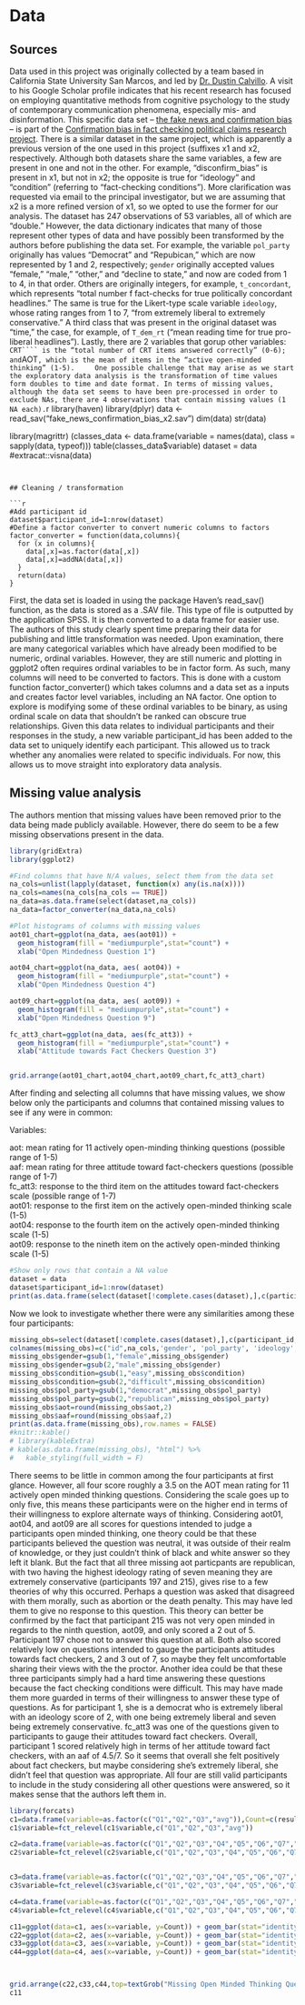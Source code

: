 # Data 

## Sources
Data used in this project was originally collected by a team based in California State University San Marcos, and led by [Dr. Dustin Calvillo](https://scholar.google.com/citations?user=PxQ8_zEAAAAJ&hl=en&oi=ao). A visit to his Google Scholar profile indicates that his recent research has focused on employing quantitative methods from cognitive psychology to the study of contemporary communication phenomena, especially mis- and disinformation.
    This specific data set – [the fake news and confirmation bias](https://osf.io/fqncj) – is part of the [Confirmation bias in fact checking political claims research project](https://osf.io/e6jy4/). There is a similar dataset in the same project, which is apparently a previous version of the one used in this project (suffixes x1 and x2, respectively. Although both datasets share the same variables, a few are present in one and not in the other. For example, “disconfirm_bias” is present in x1, but not in x2; the opposite is true for “ideology” and “condition” (referring to “fact-checking conditions”). More clarification was requested via email to the principal investigator, but we are assuming that x2 is a more refined version of x1, so we opted to use the former for our analysis.
    The dataset has 247 observations of 53 variables, all of which are “double.” However, the data dictionary indicates that many of those represent other types of data and have possibly been transformed by the authors before publishing the data set. For example, the variable ```pol_party``` originally has values “Democrat” and “Repubican,” which are now represented by 1 and 2, respectively; ```gender``` originally accepted values “female,” “male,” “other,” and “decline to state,” and now are coded from 1 to 4, in that order. Others are originally integers, for example, ```t_concordant```, which represents “total number f fact-checks for true politically concordant headlines.” The same is true for the Likert-type scale variable ```ideology```, whose rating ranges from 1 to 7, “from extremely liberal to extremely conservative.” A third class that was present in the original dataset was “time,” the case, for example, of ```T_dem_rt``` (“mean reading time for true pro-liberal headlines”). Lastly, there are 2 variables that gorup other variables: ```CRT```` is the “total number of CRT items answered correctly” (0-6); and ```AOT```, which is the mean of items in the “active open-minded thinking” (1-5).
    One possible challenge that may arise as we start the exploratory data analysis is the transformation of time values form doubles to time and date format. In terms of missing values, although the data set seems to have been pre-processed in order to exclude NAs, there are 4 observations that contain missing values (1 NA each).
```r
library(haven)
library(dplyr)
data <- read_sav("fake_news_confirmation_bias_x2.sav")
dim(data)
str(data)

library(magrittr)
(classes_data <- data.frame(variable = names(data),
           class = sapply(data, typeof)))
table(classes_data$variable)
dataset = data
#extracat::visna(data)
```


## Cleaning / transformation

```r
#Add participant id
dataset$participant_id=1:nrow(dataset)
#Define a factor converter to convert numeric columns to factors
factor_converter = function(data,columns){
  for (x in columns){
    data[,x]=as.factor(data[,x])
    data[,x]=addNA(data[,x])
  }
  return(data)
}
```

First, the data set is loaded in using the package Haven's read_sav() function, as the data is stored as a .SAV file. This type of file is outputted by the application SPSS. It is then converted to a data frame for easier use. The authors of this study clearly spent time preparing their data for publishing and little transformation was needed. Upon examination, there are many categorical variables which have already been modified to be numeric, ordinal variables. However, they are still numeric and plotting in ggplot2 often requires ordinal variables to be in factor form. As such, many columns will need to be converted to factors. This is done with a custom function factor_converter() which takes columns and a data set as a inputs and creates factor level variables, including an NA factor. One option to explore is modifying some of these ordinal variables to be binary, as using ordinal scale on data that shouldn't be ranked can obscure true relationships. Given this data relates to individual participants and their responses in the study, a new variable participant_id has been added to the data set to uniquely identify each participant. This allowed us to track whether any anomalies were related to specific individuals. For now, this allows us to move straight into exploratory data analysis. 


## Missing value analysis
The authors mention that missing values have been removed prior to the data being made publicly available. However, there do seem to be a few missing observations present in the data. 

```r
library(gridExtra)
library(ggplot2)

#Find columns that have N/A values, select them from the data set
na_cols=unlist(lapply(dataset, function(x) any(is.na(x))))
na_cols=names(na_cols[na_cols == TRUE])
na_data=as.data.frame(select(dataset,na_cols))
na_data=factor_converter(na_data,na_cols)

#Plot histograms of columns with missing values
aot01_chart=ggplot(na_data, aes(aot01)) +
  geom_histogram(fill = "mediumpurple",stat="count") +             
  xlab("Open Mindedness Question 1")

aot04_chart=ggplot(na_data, aes( aot04)) +
  geom_histogram(fill = "mediumpurple",stat="count") +             
  xlab("Open Mindedness Question 4")

aot09_chart=ggplot(na_data, aes( aot09)) +
  geom_histogram(fill = "mediumpurple",stat="count") +             
  xlab("Open Mindedness Question 9")

fc_att3_chart=ggplot(na_data, aes(fc_att3)) +
  geom_histogram(fill = "mediumpurple",stat="count") +             
  xlab("Attitude towards Fact Checkers Question 3")


grid.arrange(aot01_chart,aot04_chart,aot09_chart,fc_att3_chart)
```


After finding and selecting all columns that have missing values, we show below only the participants and columns that contained missing values to see if any were in common: 

Variables:

aot: mean rating for 11 actively open-minding thinking questions (possible range of 1-5)\
aaf: mean rating for three attitude toward fact-checkers questions (possible range of 1-7)\
fc_att3: response to the third item on the attitudes toward fact-checkers scale (possible range of 1-7)\
aot01: response to the first item on the actively open-minded thinking scale (1-5)\
aot04: response to the fourth item on the actively open-minded thinking scale (1-5)\
aot09: response to the nineth item on the actively open-minded thinking scale (1-5)\
```r
#Show only rows that contain a NA value
dataset = data
dataset$participant_id=1:nrow(dataset)
print(as.data.frame(select(dataset[!complete.cases(dataset),],c(participant_id,na_cols))),row.names = FALSE)
```

Now we look to investigate whether there were any similarities among these four participants:
```r
missing_obs=select(dataset[!complete.cases(dataset),],c(participant_id,na_cols,'gender', 'pol_party', 'ideology', 'condition','age','AOT','fact_check_att'))
colnames(missing_obs)=c("id",na_cols,'gender', 'pol_party', 'ideology', 'condition','age', 'aot','aaf')
missing_obs$gender=gsub(1,"female",missing_obs$gender)
missing_obs$gender=gsub(2,"male",missing_obs$gender)
missing_obs$condition=gsub(1,"easy",missing_obs$condition)
missing_obs$condition=gsub(2,"difficult",missing_obs$condition)
missing_obs$pol_party=gsub(1,"democrat",missing_obs$pol_party)
missing_obs$pol_party=gsub(2,"republican",missing_obs$pol_party)
missing_obs$aot=round(missing_obs$aot,2)
missing_obs$aaf=round(missing_obs$aaf,2)
print(as.data.frame(missing_obs),row.names = FALSE)
#knitr::kable()
# library(kableExtra)
# kable(as.data.frame(missing_obs), "html") %>%
#   kable_styling(full_width = F)
```

There seems to be little in common among the four participants at first glance. However, all four score roughly a 3.5 on the AOT mean rating for 11 actively open minded thinking questions. Considering the scale goes up to only five, this means these participants were on the higher end in terms of their willingness to explore alternate ways of thinking. Considering aot01, aot04, and aot09 are all scores for questions intended to judge a participants open minded thinking, one theory could be that these participants believed the question was neutral, it was outside of their realm of knowledge, or they just couldn't think of black and white answer so they left it blank. But the fact that all three missing aot particpants are republican, with two having the highest ideology rating of seven meaning they are extremely conservative (participants 197 and 215), gives rise to a few theories of why this occurred. Perhaps a question was asked that disagreed with them morally, such as abortion or the death penalty. This may have led them to give no response to this question. This theory can better be confirmed by the fact that participant 215 was not very open minded in regards to the ninth question, aot09, and only scored a 2 out of 5. Participant 197 chose not to answer this question at all. Both also scored relatively low on questions intended to gauge the participants attitudes towards fact checkers, 2 and 3 out of 7, so maybe they felt uncomfortable sharing their views with the the proctor. Another idea could be that these three participants simply had a hard time answering these questions because the fact checking conditions were difficult. This may have made them more guarded in terms of their willingness to answer these type of questions. As for participant 1, she is a democrat who is extremely liberal with an ideology score of 2, with one being extremely liberal and seven being extremely conservative. fc_att3 was one of the questions given to participants to gauge their attitudes toward fact checkers. Overall, participant 1 scored relatively high in terms of her attitude toward fact checkers, with an aaf of 4.5/7. So it seems that overall she felt positively about fact checkers, but maybe considering she's extremely liberal, she didn't feel that question was appropriate. All four are still valid participants to include in the study considering all other questions were answered, so it makes sense that the authors left them in.

```r
library(forcats)
c1=data.frame(variable=as.factor(c("Q1","Q2","Q3","avg")),Count=c(results$fc_att1[1],results$fc_att2[1],results$fc_att3[1],results$fact_check_att[1]))
c1$variable=fct_relevel(c1$variable,c("Q1","Q2","Q3","avg"))

c2=data.frame(variable=as.factor(c("Q1","Q2","Q3","Q4","Q5","Q6","Q7","Q8","Q9","Q10","Q11","avg")),Count=c(results$aot01[2],results$aot02[2],results$aot03[2],results$aot04[2],results$aot05[2],results$aot06[2],results$aot07[2],results$aot08[2],results$aot09[2],results$aot10[2],results$aot11[2],results$AOT[2]))
c2$variable=fct_relevel(c2$variable,c("Q1","Q2","Q3","Q4","Q5","Q6","Q7","Q8","Q9","Q10","Q11","avg"))


c3=data.frame(variable=as.factor(c("Q1","Q2","Q3","Q4","Q5","Q6","Q7","Q8","Q9","Q10","Q11","avg")),Count=c(results$aot01[3],results$aot02[3],results$aot03[3],results$aot04[3],results$aot05[3],results$aot06[3],results$aot07[3],results$aot08[3],results$aot09[3],results$aot10[3],results$aot11[3],results$AOT[3]))
c3$variable=fct_relevel(c3$variable,c("Q1","Q2","Q3","Q4","Q5","Q6","Q7","Q8","Q9","Q10","Q11","avg"))

c4=data.frame(variable=as.factor(c("Q1","Q2","Q3","Q4","Q5","Q6","Q7","Q8","Q9","Q10","Q11","avg")),Count=c(results$aot01[4],results$aot02[4],results$aot03[4],results$aot04[4],results$aot05[4],results$aot06[4],results$aot07[4],results$aot08[4],results$aot09[4],results$aot10[4],results$aot11[4],results$AOT[4]))
c4$variable=fct_relevel(c4$variable,c("Q1","Q2","Q3","Q4","Q5","Q6","Q7","Q8","Q9","Q10","Q11","avg"))

c11=ggplot(data=c1, aes(x=variable, y=Count)) + geom_bar(stat="identity",fill = "mediumpurple") + xlab("Participant 1") + ylab("Score (1-5)")+ggtitle("Attitude Towards Fact Checkers")
c22=ggplot(data=c2, aes(x=variable, y=Count)) + geom_bar(stat="identity",fill = "mediumpurple") + xlab("Participant 2") + ylab("Score (1-5)")+ylim(0, 5)
c33=ggplot(data=c3, aes(x=variable, y=Count)) + geom_bar(stat="identity",fill = "mediumpurple") + xlab("Participant 3") + ylab("Score (1-5)")
c44=ggplot(data=c4, aes(x=variable, y=Count)) + geom_bar(stat="identity",fill = "mediumpurple") + xlab("Participant 4") + ylab("Score (1-5)")



grid.arrange(c22,c33,c44,top=textGrob("Missing Open Minded Thinking Question"))
c11
```
